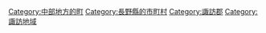 {{Commonscat|Shimosuwa, Nagano}}
{{Catmore}}

{{DEFAULTSORT:Shimosuwa}}
[[Category:中部地方的町|Category:中部地方的町]]
[[Category:長野縣的市町村|Category:長野縣的市町村]]
[[Category:諏訪郡|Category:諏訪郡]]
[[Category:諏訪地域|Category:諏訪地域]]